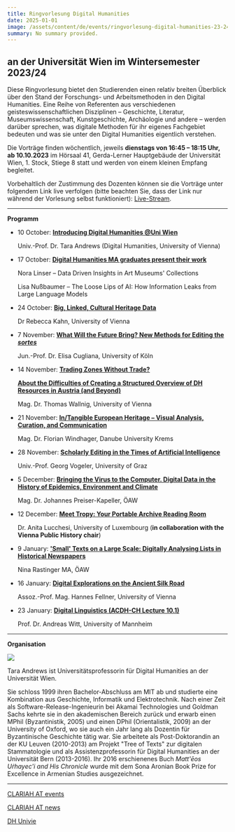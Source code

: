 ```yaml
---
title: Ringvorlesung Digital Humanities
date: 2025-01-01
image: /assets/content/de/events/ringvorlesung-digital-humanities-23-24/image.png
summary: No summary provided.
---
```


## an der Universität Wien im Wintersemester 2023/24

Diese Ringvorlesung bietet den Studierenden einen relativ breiten Überblick über den Stand der Forschungs- und Arbeitsmethoden in den Digital Humanities. Eine Reihe von Referenten aus verschiedenen geisteswissenschaftlichen Disziplinen – Geschichte, Literatur, Museumswissenschaft, Kunstgeschichte, Archäologie und andere – werden darüber sprechen, was digitale Methoden für ihr eigenes Fachgebiet bedeuten und was sie unter den Digital Humanities eigentlich verstehen.

Die Vorträge finden wöchentlich, jeweils **dienstags von 16:45 – 18:15 Uhr, ab 10.10.2023** im Hörsaal 41, Gerda-Lerner Hauptgebäude der Universität Wien, 1. Stock, Stiege 8 statt und werden von einem kleinen Empfang begleitet.

Vorbehaltlich der Zustimmung des Dozenten können sie die Vorträge unter folgendem Link live verfolgen (bitte beachten Sie, dass der Link nur während der Vorlesung selbst funktioniert): [Live-Stream](https://ustream.univie.ac.at/paella/ui/watch.html?id=cda9ff69-20c5-45f3-bc72-7896376b7838).

***

**Programm**

* 10 October: [**Introducing Digital Humanities @Uni Wien**](https://ustream.univie.ac.at/paella/ui/watch.html?id=cda9ff69-20c5-45f3-bc72-7896376b7838)

  Univ.-Prof. Dr. Tara Andrews (Digital Humanities, University of Vienna)

* 17 October: [**Digital Humanities MA graduates present their work**](https://ustream.univie.ac.at/paella/ui/watch.html?id=cda9ff69-20c5-45f3-bc72-7896376b7838)

  Nora Linser – Data Driven Insights in Art Museums' Collections

  Lisa Nußbaumer – The Loose Lips of AI: How Information Leaks from Large Language Models

* 24 October: [**Big, Linked, Cultural Heritage Data**](https://ustream.univie.ac.at/paella/ui/watch.html?id=cda9ff69-20c5-45f3-bc72-7896376b7838)

  Dr Rebecca Kahn, University of Vienna

* 7 November: [**What Will the Future Bring? New Methods for Editing the *sortes***](https://ustream.univie.ac.at/paella/ui/watch.html?id=cda9ff69-20c5-45f3-bc72-7896376b7838)

  Jun.-Prof. Dr. Elisa Cugliana, University of Köln

* 14 November: [**Trading Zones Without Trade?**](https://ustream.univie.ac.at/paella/ui/watch.html?id=cda9ff69-20c5-45f3-bc72-7896376b7838)

  [**About the Difficulties of Creating a Structured Overview of DH Resources in Austria (and Beyond)**](https://ustream.univie.ac.at/paella/ui/watch.html?id=cda9ff69-20c5-45f3-bc72-7896376b7838)

  Mag. Dr. Thomas Wallnig, University of Vienna

* 21 November: [**In/Tangible European Heritage – Visual Analysis, Curation, and Communication**](https://ustream.univie.ac.at/paella/ui/watch.html?id=cda9ff69-20c5-45f3-bc72-7896376b7838)

  Mag. Dr. Florian Windhager, Danube University Krems

* 28 November: [**Scholarly Editing in the Times of Artificial Intelligence**](https://ustream.univie.ac.at/paella/ui/watch.html?id=cda9ff69-20c5-45f3-bc72-7896376b7838)

  Univ.-Prof. Georg Vogeler, University of Graz

* 5 December: [**Bringing the Virus to the Computer. Digital Data in the History of Epidemics, Environment and Climate**](https://ustream.univie.ac.at/paella/ui/watch.html?id=cda9ff69-20c5-45f3-bc72-7896376b7838)

  Mag. Dr. Johannes Preiser-Kapeller, ÖAW

* 12 December: [**Meet Tropy: Your Portable Archive Reading Room**](https://ustream.univie.ac.at/paella/ui/watch.html?id=cda9ff69-20c5-45f3-bc72-7896376b7838)

  Dr. Anita Lucchesi, University of Luxembourg (**in collaboration with the Vienna Public History chair**)

* 9 January: [**'Small' Texts on a Large Scale: Digitally Analysing Lists in Historical Newspapers**](https://ustream.univie.ac.at/paella/ui/watch.html?id=cda9ff69-20c5-45f3-bc72-7896376b7838)

  Nina Rastinger MA, ÖAW

* 16 January: [**Digital Explorations on the Ancient Silk Road**](https://ustream.univie.ac.at/paella/ui/watch.html?id=cda9ff69-20c5-45f3-bc72-7896376b7838)

  Assoz.-Prof. Mag. Hannes Fellner, University of Vienna

* 23 January: [**Digital Linguistics (ACDH-CH Lecture 10.1)**](https://ustream.univie.ac.at/paella/ui/watch.html?id=cda9ff69-20c5-45f3-bc72-7896376b7838)

  Prof. Dr. Andreas Witt, University of Mannheim

***

**Organisation**

![](/assets/content/de/events/ringvorlesung-digital-humanities-23-24/Tara-L-Andrews.png)

Tara Andrews ist Universitätsprofessorin für Digital Humanities an der Universität Wien.

Sie schloss 1999 ihren Bachelor-Abschluss am MIT ab und studierte eine Kombination aus Geschichte, Informatik und Elektrotechnik. Nach einer Zeit als Software-Release-Ingenieurin bei Akamai Technologies und Goldman Sachs kehrte sie in den akademischen Bereich zurück und erwarb einen MPhil (Byzantinistik, 2005) und einen DPhil (Orientalistik, 2009) an der University of Oxford, wo sie auch ein Jahr lang als Dozentin für Byzantinische Geschichte tätig war. Sie arbeitete als Post-Doktorandin an der KU Leuven (2010-2013) am Projekt "Tree of Texts" zur digitalen Stammatologie und als Assistenzprofessorin für Digital Humanities an der Universität Bern (2013-2016). Ihr 2016 erschienenes Buch *Matt'ēos Uṙhayec'i and His Chronicle* wurde mit dem Sona Aronian Book Prize for Excellence in Armenian Studies ausgezeichnet.

***

[CLARIAH AT events](https://clariah.at/de/veranstaltungen/)

[CLARIAH AT news](https://clariah.at/de/aktuelles/)

[DH Univie](https://acdh.univie.ac.at/en/announcements/single-view/news/ringvorlesung-winter-2023/)
